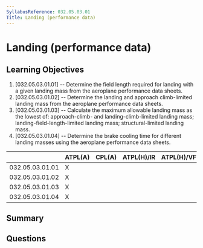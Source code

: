 ```yaml
---
SyllabusReference: 032.05.03.01
Title: Landing (performance data)
---
```


# Landing (performance data)

## Learning Objectives

1. [032.05.03.01.01] -- Determine the field length required for landing with a
   given landing mass from the aeroplane performance data sheets.
2. [032.05.03.01.02] -- Determine the landing and approach climb-limited landing
   mass from the aeroplane performance data sheets.
3. [032.05.03.01.03] -- Calculate the maximum allowable landing mass as the
   lowest of: approach-climb- and landing-climb-limited landing mass;
   landing-field-length-limited landing mass; structural-limited landing mass.
4. [032.05.03.01.04] -- Determine the brake cooling time for different landing
   masses using the aeroplane performance data sheets.

|                 | ATPL(A) | CPL(A) | ATPL(H)/IR | ATPL(H)/VFR | CPL(H) | IR  | CBIR(A) |
| --------------- | ------- | ------ | ---------- | ----------- | ------ | --- | ------- |
| 032.05.03.01.01 | X       |        |            |             |        |     |         |
| 032.05.03.01.02 | X       |        |            |             |        |     |         |
| 032.05.03.01.03 | X       |        |            |             |        |     |         |
| 032.05.03.01.04 | X       |        |            |             |        |     |         |

## Summary

## Questions
